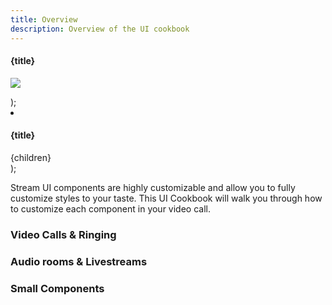```yaml
---
title: Overview
description: Overview of the UI cookbook
---
```


  <div
    style={{
      display: 'flex',
      flexDirection: 'column',
      justifyContent: 'start',
      alignItems: 'center',
      gap: '0.5rem',
    }}
  >
    <h4 style={{ margin: '0px' }}>{title}</h4>
    <a href={link}>
      <p style={{ margin: '0', padding: '0' }}>
        <img src={img} />
      </p>
    </a>
  </div>
);

  <li
    style={{
      display: "flex",
      flexDirection: "column",
      margin: "0 0.5rem",
      listStyleType: "none",
      color: "#d3d3d3",
      width: "250px",
      height: "200px",
    }}
  >
    <h4>{title}</h4>
    {children}
  </li>
);




Stream UI components are highly customizable and allow you to fully customize styles to your taste. This UI Cookbook will walk you through how to customize each component in your video call.

### Video Calls & Ringing

<div
  style={{ display: 'grid', gridTemplateColumns: '1fr 1fr 1fr', gap: '1.2rem' }}
>
  <CookbookCard
    title="Replacing Call Controls"
    link="../05-ui-cookbook/02-control-actions.mdx"
    img={CallControls}
  ></CookbookCard>
  <CookbookCard
    title="Custom label &amp; indicators"
    link="../05-ui-cookbook/03-participant-label.mdx"
    img={Label}
  ></CookbookCard>
  <CookbookCard
    title="Custom Video Layout"
    link="../05-ui-cookbook/04-video-renderer.mdx"
    img={VideoLayout}
  ></CookbookCard>
  <CookbookCard
    title="Incoming Call"
    link="../05-ui-cookbook/05-incoming-and-outgoing-call.mdx"
    img={VideoLayout}
  ></CookbookCard>
  <CookbookCard
    title="Lobby &amp; Preview"
    link="../05-ui-cookbook/06-lobby-preview.mdx"
    img={LobbyPreview}
  ></CookbookCard>
  <CookbookCard
    title="No-video fallback"
    link="../05-ui-cookbook/07-video-fallback.mdx"
    img={VideoFallback}
  ></CookbookCard>
</div>

### Audio rooms & Livestreams

<div
  style={{ display: 'grid', gridTemplateColumns: '1fr 1fr 1fr', gap: '1.2rem' }}
>
  <CookbookCard
    title="Permission Requests"
    link="../05-ui-cookbook/08-permission-requests.mdx"
    img={PermissionRequests}
  ></CookbookCard>
  <CookbookCard
    title="Audio volume Indicator"
    link="../05-ui-cookbook/09-audio-volume-indicator.mdx"
    img={VolumeIndicator}
  ></CookbookCard>
  <CookbookCard
    title="Reactions"
    link="../05-ui-cookbook/14-reactions.mdx"
    img={Reactions}
  ></CookbookCard>
  <CookbookCard
    title="Watching a Livestream"
    link="../05-ui-cookbook/15-watching-livestream.mdx"
    img={WatchingLivestream}
  ></CookbookCard>
</div>

### Small Components

<div
  style={{ display: 'grid', gridTemplateColumns: '1fr 1fr 1fr', gap: '1.2rem' }}
>
  <CookbookCard
    title="Network Quality Indicator"
    link="../05-ui-cookbook/10-network-quality-indicator.mdx"
    img={PermissionRequests}
  ></CookbookCard>
  <CookbookCard
    title="Speaking While Muted"
    link="../05-ui-cookbook/11-speaking-while-muted.mdx"
    img={VolumeIndicator}
  ></CookbookCard>
  <CookbookCard
    title="Connection Unstable"
    link="../05-ui-cookbook/10-network-quality-indicator.mdx"
    img={Reactions}
  ></CookbookCard>
</div>